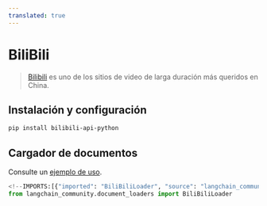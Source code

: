 ```yaml
---
translated: true
---
```


# BiliBili

>[Bilibili](https://www.bilibili.tv/) es uno de los sitios de video de larga duración más queridos en China.

## Instalación y configuración

```bash
pip install bilibili-api-python
```

## Cargador de documentos

Consulte un [ejemplo de uso](/docs/integrations/document_loaders/bilibili).

```python
<!--IMPORTS:[{"imported": "BiliBiliLoader", "source": "langchain_community.document_loaders", "docs": "https://api.python.langchain.com/en/latest/document_loaders/langchain_community.document_loaders.bilibili.BiliBiliLoader.html", "title": "BiliBili"}]-->
from langchain_community.document_loaders import BiliBiliLoader
```
